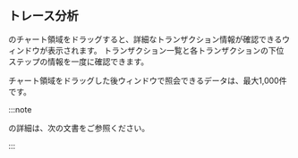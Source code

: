 ## トレース分析

<Cmdname sid="transaction_map" />のチャート領域をドラッグすると、詳細なトランザクション情報が確認できる<Cmdname sid="TTL06209" className="uitext" />ウィンドウが表示されます。 トランザクション一覧と各トランザクションの下位ステップの情報を一度に確認できます。

<ImgLang img='dashboard-txmap-tx-analysis.png' desc='トレース分析' />

チャート領域をドラッグした後<Cmdname sid="TTL06209" className="uitext" />ウィンドウで照会できるデータは、最大1,000件です。

:::note

<Cmdname sid="TTL06209" className="uitext" />の詳細は、<Link to="dashboard-hitmap-trace">次の文書</Link>をご参照ください。

:::

